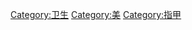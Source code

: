 {{Commons category|Manicure}}
[[Category:卫生|Category:卫生]]
[[Category:美|Category:美]]
[[Category:指甲|Category:指甲]]